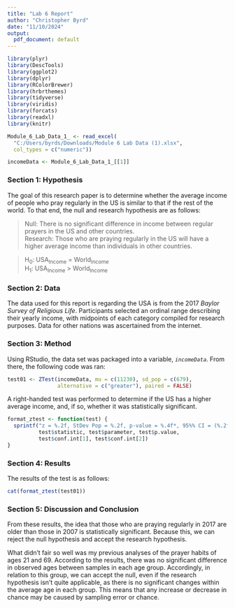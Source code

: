 ```yaml
---
title: "Lab 6 Report"
author: "Christopher Byrd"
date: "11/10/2024"
output:
  pdf_document: default
---
```


```r
library(plyr)
library(DescTools)
library(ggplot2)
library(dplyr)
library(RColorBrewer)
library(hrbrthemes)
library(tidyverse)
library(viridis)
library(forcats)
library(readxl)
library(knitr)

Module_6_Lab_Data_1_ <- read_excel(
  "C:/Users/byrds/Downloads/Module 6 Lab Data (1).xlsx", 
  col_types = c("numeric"))

incomeData <- Module_6_Lab_Data_1_[[1]]
```

### Section 1: Hypothesis

The goal of this research paper is to determine whether the average 
income of people who pray regularly in the US is similar to that if the 
rest of the world. To that end, the null and research hypothesis are as 
follows:

> Null: There is no significant difference in income between regular 
prayers in the US and other countries.\
> Research: Those who are praying regularly in the US will have a higher 
average income than individuals in other countries.

> H~0~: USA~Income~ = World~Income~\
> H~1~: USA~Income~ > World~Income~

### Section 2: Data

The data used for this report is regarding the USA is from the 2017 
*Baylor Survey of Religious Life*. Participants selected an ordinal 
range describing their yearly income, with midpoints of each category 
compiled for research purposes. Data for other nations was ascertained 
from the internet.

### Section 3: Method

Using RStudio, the data set was packaged into a variable,
*`incomeData`*. From there, the following code was ran:

```r
test01 <- ZTest(incomeData, mu = c(11230), sd_pop = c(679),
                alternative = c("greater"), paired = FALSE)
```
A right-handed test was performed to determine if the US has a higher 
average income, and, if so, whether it was statistically significant.\

```r
format_ztest <- function(test) {
  sprintf("z = %.2f, StDev Pop = %.2f, p-value = %.4f*, 95%% CI = (%.2f, %.2f)",
          test$statistic, test$parameter, test$p.value,
          test$conf.int[1], test$conf.int[2])
}
```

### Section 4: Results

The results of the test is as follows:

```r
cat(format_ztest(test01))
```

### Section 5: Discussion and Conclusion

From these results, the idea that those who are praying regularly in 
2017 are older than those in 2007 is statistically significant.
Because this, we can reject the null hypothesis and accept the research
hypothesis.\

What didn't fair so well was my previous analyses of the prayer habits 
of ages 21 and 69. According to the results, there was no significant 
difference in observed ages between samples in each age group.
Accordingly, in relation to this group, we can accept the null, even
if the research hypothesis isn't quite applicable, as there is no
significant changes within the average age in each group. This means
that any increase or decrease in chance may be caused by sampling
error or chance.